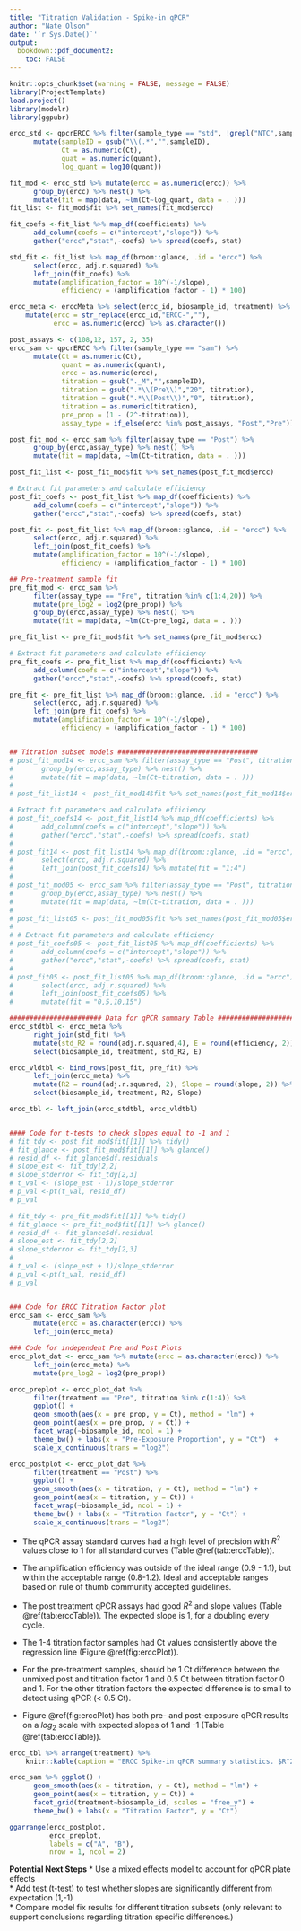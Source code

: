 ```yaml
---
title: "Titration Validation - Spike-in qPCR"
author: "Nate Olson"
date: '`r Sys.Date()`'
output:
  bookdown::pdf_document2: 
    toc: FALSE
--- 
```


```r
knitr::opts_chunk$set(warning = FALSE, message = FALSE) 
library(ProjectTemplate)
load.project()
library(modelr)
library(ggpubr)
```


```r
ercc_std <- qpcrERCC %>% filter(sample_type == "std", !grepl("NTC",sampleID)) %>% 
      mutate(sampleID = gsub("\\(.*","",sampleID), 
             Ct = as.numeric(Ct), 
             quat = as.numeric(quant),
             log_quant = log10(quant))

fit_mod <- ercc_std %>% mutate(ercc = as.numeric(ercc)) %>% 
      group_by(ercc) %>% nest() %>% 
      mutate(fit = map(data, ~lm(Ct~log_quant, data = . )))  
fit_list <- fit_mod$fit %>% set_names(fit_mod$ercc)

fit_coefs <-fit_list %>% map_df(coefficients) %>% 
      add_column(coefs = c("intercept","slope")) %>% 
      gather("ercc","stat",-coefs) %>% spread(coefs, stat) 

std_fit <- fit_list %>% map_df(broom::glance, .id = "ercc") %>% 
      select(ercc, adj.r.squared) %>%
      left_join(fit_coefs) %>% 
      mutate(amplification_factor = 10^(-1/slope), 
             efficiency = (amplification_factor - 1) * 100) 

ercc_meta <- erccMeta %>% select(ercc_id, biosample_id, treatment) %>%
    mutate(ercc = str_replace(ercc_id,"ERCC-",""),  
           ercc = as.numeric(ercc) %>% as.character())

post_assays <- c(108,12, 157, 2, 35)
ercc_sam <- qpcrERCC %>% filter(sample_type == "sam") %>% 
      mutate(Ct = as.numeric(Ct), 
             quant = as.numeric(quant), 
             ercc = as.numeric(ercc), 
             titration = gsub("._M","",sampleID),
             titration = gsub(".*\\(Pre\\)","20", titration),
             titration = gsub(".*\\(Post\\)","0", titration),
             titration = as.numeric(titration),
             pre_prop = (1 - (2^-titration)),
             assay_type = if_else(ercc %in% post_assays, "Post","Pre"))

post_fit_mod <- ercc_sam %>% filter(assay_type == "Post") %>% 
      group_by(ercc,assay_type) %>% nest() %>% 
      mutate(fit = map(data, ~lm(Ct~titration, data = . )))

post_fit_list <- post_fit_mod$fit %>% set_names(post_fit_mod$ercc)

# Extract fit parameters and calculate efficiency
post_fit_coefs <- post_fit_list %>% map_df(coefficients) %>% 
      add_column(coefs = c("intercept","slope")) %>% 
      gather("ercc","stat",-coefs) %>% spread(coefs, stat)

post_fit <- post_fit_list %>% map_df(broom::glance, .id = "ercc") %>% 
      select(ercc, adj.r.squared) %>%
      left_join(post_fit_coefs) %>% 
      mutate(amplification_factor = 10^(-1/slope), 
             efficiency = (amplification_factor - 1) * 100) 

## Pre-treatment sample fit
pre_fit_mod <- ercc_sam %>% 
      filter(assay_type == "Pre", titration %in% c(1:4,20)) %>%
      mutate(pre_log2 = log2(pre_prop)) %>% 
      group_by(ercc,assay_type) %>% nest() %>%
      mutate(fit = map(data, ~lm(Ct~pre_log2, data = . )))

pre_fit_list <- pre_fit_mod$fit %>% set_names(pre_fit_mod$ercc)

# Extract fit parameters and calculate efficiency
pre_fit_coefs <- pre_fit_list %>% map_df(coefficients) %>%
      add_column(coefs = c("intercept","slope")) %>%
      gather("ercc","stat",-coefs) %>% spread(coefs, stat)

pre_fit <- pre_fit_list %>% map_df(broom::glance, .id = "ercc") %>%
      select(ercc, adj.r.squared) %>%
      left_join(pre_fit_coefs) %>%
      mutate(amplification_factor = 10^(-1/slope),
             efficiency = (amplification_factor - 1) * 100) 


## Titration subset models ###################################
# post_fit_mod14 <- ercc_sam %>% filter(assay_type == "Post", titration %in% 1:4) %>% 
#       group_by(ercc,assay_type) %>% nest() %>% 
#       mutate(fit = map(data, ~lm(Ct~titration, data = . )))
# 
# post_fit_list14 <- post_fit_mod14$fit %>% set_names(post_fit_mod14$ercc)

# Extract fit parameters and calculate efficiency
# post_fit_coefs14 <- post_fit_list14 %>% map_df(coefficients) %>%
#       add_column(coefs = c("intercept","slope")) %>%
#       gather("ercc","stat",-coefs) %>% spread(coefs, stat)
# 
# post_fit14 <- post_fit_list14 %>% map_df(broom::glance, .id = "ercc") %>%
#       select(ercc, adj.r.squared) %>%
#       left_join(post_fit_coefs14) %>% mutate(fit = "1:4")
# 
# post_fit_mod05 <- ercc_sam %>% filter(assay_type == "Post", titration %!in% 1:4) %>%
#       group_by(ercc,assay_type) %>% nest() %>%
#       mutate(fit = map(data, ~lm(Ct~titration, data = . )))
# 
# post_fit_list05 <- post_fit_mod05$fit %>% set_names(post_fit_mod05$ercc)
# 
# # Extract fit parameters and calculate efficiency
# post_fit_coefs05 <- post_fit_list05 %>% map_df(coefficients) %>%
#       add_column(coefs = c("intercept","slope")) %>%
#       gather("ercc","stat",-coefs) %>% spread(coefs, stat)
# 
# post_fit05 <- post_fit_list05 %>% map_df(broom::glance, .id = "ercc") %>%
#       select(ercc, adj.r.squared) %>%
#       left_join(post_fit_coefs05) %>%
#       mutate(fit = "0,5,10,15")

####################### Data for qPCR summary Table ############################
ercc_stdtbl <- ercc_meta %>% 
      right_join(std_fit) %>% 
      mutate(std_R2 = round(adj.r.squared,4), E = round(efficiency, 2)) %>% 
      select(biosample_id, treatment, std_R2, E) 

ercc_vldtbl <- bind_rows(post_fit, pre_fit) %>% 
      left_join(ercc_meta) %>% 
      mutate(R2 = round(adj.r.squared, 2), Slope = round(slope, 2)) %>% 
      select(biosample_id, treatment, R2, Slope)

ercc_tbl <- left_join(ercc_stdtbl, ercc_vldtbl)


#### Code for t-tests to check slopes equal to -1 and 1
# fit_tdy <- post_fit_mod$fit[[1]] %>% tidy()
# fit_glance <- post_fit_mod$fit[[1]] %>% glance()
# resid_df <- fit_glance$df.residuals
# slope_est <- fit_tdy[2,2]
# slope_stderror <- fit_tdy[2,3]
# t_val <- (slope_est - 1)/slope_stderror
# p_val <-pt(t_val, resid_df)
# p_val

# fit_tdy <- pre_fit_mod$fit[[1]] %>% tidy()
# fit_glance <- pre_fit_mod$fit[[1]] %>% glance()
# resid_df <- fit_glance$df.residual
# slope_est <- fit_tdy[2,2]
# slope_stderror <- fit_tdy[2,3]
# 
# t_val <- (slope_est + 1)/slope_stderror
# p_val <-pt(t_val, resid_df)
# p_val


### Code for ERCC Titration Factor plot
ercc_sam <- ercc_sam %>% 
      mutate(ercc = as.character(ercc)) %>% 
      left_join(ercc_meta)

### Code for independent Pre and Post Plots
ercc_plot_dat <- ercc_sam %>% mutate(ercc = as.character(ercc)) %>% 
      left_join(ercc_meta) %>% 
      mutate(pre_log2 = log2(pre_prop))

ercc_preplot <- ercc_plot_dat %>% 
      filter(treatment == "Pre", titration %in% c(1:4)) %>% 
      ggplot() +
      geom_smooth(aes(x = pre_prop, y = Ct), method = "lm") + 
      geom_point(aes(x = pre_prop, y = Ct)) +
      facet_wrap(~biosample_id, ncol = 1) +
      theme_bw() + labs(x = "Pre-Exposure Proportion", y = "Ct")  +
      scale_x_continuous(trans = "log2")

ercc_postplot <- ercc_plot_dat %>% 
      filter(treatment == "Post") %>%
      ggplot() +
      geom_smooth(aes(x = titration, y = Ct), method = "lm") + 
      geom_point(aes(x = titration, y = Ct)) +
      facet_wrap(~biosample_id, ncol = 1) +
      theme_bw() + labs(x = "Titration Factor", y = "Ct") +
      scale_x_continuous(trans = "log2")
```

- The qPCR assay standard curves had a high level of precision with $R^2$ values close to 1 for all standard curves (Table \@ref(tab:erccTable)).  
- The amplification efficiency was outside of the ideal range (0.9 - 1.1), but within the acceptable range (0.8-1.2). Ideal and acceptable ranges based on rule of thumb community accepted guidelines.  

- The post treatment qPCR assays had good $R^2$ and slope values (Table \@ref(tab:erccTable)). The expected slope is 1, for a doubling every cycle.  
- The 1-4 titration factor samples had Ct values consistently above the regression line (Figure \@ref(fig:erccPlot)).  
- For the pre-treatment samples, should be 1 Ct difference between the unmixed post and titration factor 1 and 0.5 Ct between titration factor 0 and 1. For the other titration factors the expected difference is to small to detect using qPCR (< 0.5 Ct).  
- Figure \@ref(fig:erccPlot) has both pre- and post-exposure qPCR results on a $log_2$ scale with expected slopes of 1 and -1 (Table \@ref(tab:erccTable)). 

```r
ercc_tbl %>% arrange(treatment) %>% 
    knitr::kable(caption = "ERCC Spike-in qPCR summary statistics. $R^2$ and Efficiency (E) for standard curves. $R^2$ and slope for titration qPCR results for ", booktabs = TRUE)
```

```r
ercc_sam %>% ggplot() + 
      geom_smooth(aes(x = titration, y = Ct), method = "lm") + 
      geom_point(aes(x = titration, y = Ct)) +
      facet_grid(treatment~biosample_id, scales = "free_y") +
      theme_bw() + labs(x = "Titration Factor", y = "Ct")
```

```r
ggarrange(ercc_postplot, 
          ercc_preplot,
          labels = c("A", "B"),
          nrow = 1, ncol = 2)
```

__Potential Next Steps__
* Use a mixed effects model to account for qPCR plate effects   
* Add test (t-test) to test whether slopes are significantly different from expectation (1,-1)  
* Compare model fix results for different titration subsets (only relevant to support conclusions regarding titration specific differences.)


